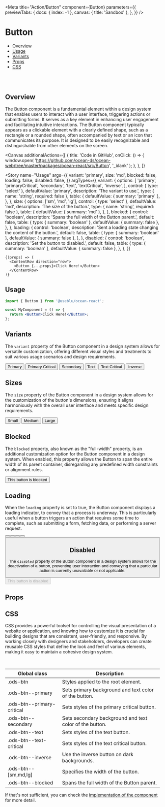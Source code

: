 

<Meta
  title="Action/Button"
  component={Button}
  parameters={{
    previewTabs: {
      docs: { index: -1 },
      canvas: { title: 'Sandbox' },
    },
  }}
/>

# Button

- [Overview](#overview)
- [Usage](#usage)
- [Variants](#variants)
- [Props](#props)
- [CSS](#customization)

<br />
<br />

## Overview <a name="overview"></a>

The Button component is a fundamental element within a design system that enables users
to interact with a user interface, triggering actions or submitting forms. It serves as
a key element in enhancing user engagement and facilitating intuitive interactions. The Button
component typically appears as a clickable element with a clearly defined shape, such as
a rectangle or a rounded shape, often accompanied by text or an icon that communicates
its purpose. It is designed to be easily recognizable and distinguishable from other elements
on the screen.

<Canvas
  additionalActions={[
    {
      title: 'Code in GitHub',
      onClick: () => {
        window.open(
          'https://github.com/ocean-ds/ocean-web/tree/master/packages/ocean-react/src/Button',
          '_blank'
        );
      },
    },
  ]}
>
  <Story
    name="Usage"
    args={{
      variant: 'primary',
      size: 'md',
      blocked: false,
      loading: false,
      disabled: false,
    }}
    argTypes={{
      variant: {
        options: [
          'primary',
          'primaryCritical',
          'secondary',
          'text',
          'textCritical',
          'inverse',
        ],
        control: { type: 'select' },
        defaultValue: 'primary',
        description: 'The variant to use.',
        type: { name: 'string', required: false },
        table: {
          defaultValue: { summary: 'primary' },
        },
      },
      size: {
        options: ['sm', 'md', 'lg'],
        control: { type: 'select' },
        defaultValue: 'md',
        description: 'The size of the button.',
        type: { name: 'string', required: false },
        table: {
          defaultValue: { summary: 'md' },
        },
      },
      blocked: {
        control: 'boolean',
        description: 'Spans the full width of the Button parent.',
        default: false,
        table: {
          type: { summary: 'boolean' },
          defaultValue: { summary: false },
        },
      },
      loading: {
        control: 'boolean',
        description: 'Sent a loading state changing the content of the button.',
        default: false,
        table: {
          type: { summary: 'boolean' },
          defaultValue: { summary: false },
        },
      },
      disabled: {
        control: 'boolean',
        description: 'Set the button to disabled.',
        default: false,
        table: {
          type: { summary: 'boolean' },
          defaultValue: { summary: false },
        },
      },
    }}
  >
    {(props) => (
      <ContentRow direction="row">
        <Button {...props}>Click Here!</Button>
      </ContentRow>
    )}
  </Story>
</Canvas>

## Usage <a name="usage"></a>

```jsx
import { Button } from '@useblu/ocean-react';

const MyComponent = () => {
  return <Button>Click Here!</Button>;
};
```

## Variants <a name="variants"></a>

The `variant` property of the Button component in a design system allows for versatile
customization, offering different visual styles and treatments to suit various usage scenarios
and design requirements.

<Canvas>
  <Story name="Variants">
    <ContentRow direction="row">
      <Button variant="primary">Primary</Button>
      <Button variant="primaryCritical">Primary Critical</Button>
      <Button variant="secondary">Secondary</Button>
      <Button variant="text">Text</Button>
      <Button variant="textCritical">Text Critical</Button>
      <Button variant="inverse">Inverse</Button>
    </ContentRow>
  </Story>
</Canvas>

## Sizes

The `size` property of the Button component in a design system allows for the customization of the
button's dimensions, ensuring it aligns harmoniously with the overall user interface and meets
specific design requirements.

<Canvas>
  <Story name="Sizes">
    <ContentRow direction="row">
      <Button size="sm">Small</Button>
      <Button size="md" variant="inverse">
        Medium
      </Button>
      <Button size="lg" variant="primaryCritical">
        Large
      </Button>
    </ContentRow>
  </Story>
</Canvas>

## Blocked

The `blocked` property, also known as the "full-width" property, is an additional customization
option for the Button component in a design system. When enabled, this property allows the
Button to span the entire width of its parent container, disregarding any predefined width
constraints or alignment rules.

<Canvas>
  <Story name="Blocked">
    <Button blocked>This button is blocked</Button>
  </Story>
</Canvas>

## Loading

When the `loading` property is set to true, the Button component displays a loading indicator,
to convey that a process is underway. This is particularly useful when a button triggers an
action that requires some time to complete, such as submitting a form, fetching data, or
performing a server request.

<Canvas>
  <Story name="Loading">
    <ContentRow direction="row">
      <Button variant="primary" loading />
      <Button variant="primaryCritical" loading />
      <Button variant="secondary" loading />
      <Button variant="text" loading />
      <Button variant="inverse" loading />
    </ContentRow>
  </Story>
</Canvas>

## Disabled

The `disabled` property of the Button component in a design system allows for the deactivation
of a button, preventing user interaction and conveying that a particular action is currently
unavailable or not applicable.

<Canvas>
  <Story name="Disabled">
    <ContentRow direction="row">
      <Button disabled>This button is disabled</Button>
    </ContentRow>
  </Story>
</Canvas>

## Props <a name="props"></a>

<ArgsTable story="Usage" of="." />

## CSS <a name="customization"></a>

CSS provides a powerful toolset for controlling the visual presentation of a website or application,
and knowing how to customize it is crucial for building designs that are consistent, user-friendly,
and responsive. By working closely with designers and stakeholders, developers can create reusable CSS
styles that define the look and feel of various elements, making it easy to maintain a cohesive design system.

<br />

| Global class               | Description                                             |
| -------------------------- | ------------------------------------------------------- |
| .ods-btn                   | Styles applied to the root element.                     |
| .ods-btn--primary          | Sets primary background and text color of the button.   |
| .ods-btn--primary-critical | Sets styles of the primary critical button.             |
| .ods-btn--secondary        | Sets secondary background and text color of the button. |
| .ods-btn--text             | Sets styles of the text button.                         |
| .ods-btn--text-critical    | Sets styles of the text critical button.                |
| .ods-btn--inverse          | Use the inverse button on dark backgrounds.             |
| .ods-btn--[sm,md,lg]       | Specifies the width of the button.                      |
| .ods-btn--blocked          | Spans the full width of the Button parent.              |

If that's not sufficient, you can check the [implementation of the component](https://github.com/ocean-ds/ocean-web/blob/master/packages/ocean-react/src/Button/Button.tsx) for more detail.
